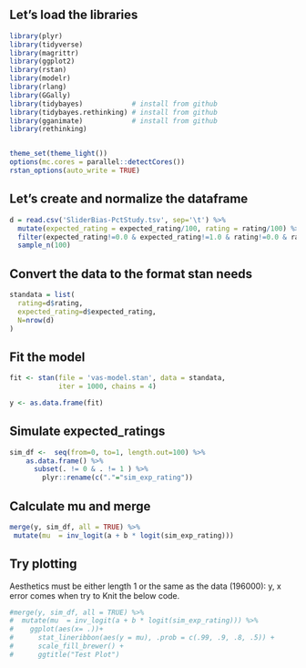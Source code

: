 ## Let's load the libraries

```r
library(plyr)
library(tidyverse)
library(magrittr)
library(ggplot2)
library(rstan)
library(modelr)
library(rlang)
library(GGally)
library(tidybayes)            # install from github
library(tidybayes.rethinking) # install from github
library(gganimate)            # install from github
library(rethinking)


theme_set(theme_light())
options(mc.cores = parallel::detectCores())
rstan_options(auto_write = TRUE)
```

## Let's create and normalize the dataframe

```r

d = read.csv('SliderBias-PctStudy.tsv', sep='\t') %>%
  mutate(expected_rating = expected_rating/100, rating = rating/100) %>% 
  filter(expected_rating!=0.0 & expected_rating!=1.0 & rating!=0.0 & rating!=1.0) %>% 
  sample_n(100)

```

## Convert the data to the format stan needs

```r
standata = list(
  rating=d$rating,
  expected_rating=d$expected_rating,
  N=nrow(d)
)
```

## Fit the model

```r
fit <- stan(file = 'vas-model.stan', data = standata, 
            iter = 1000, chains = 4)
```

```r
y <- as.data.frame(fit) 
```

## Simulate expected_ratings
```r

sim_df <-  seq(from=0, to=1, length.out=100) %>% 
    as.data.frame() %>% 
      subset(. != 0 & . != 1 ) %>% 
        plyr::rename(c("."="sim_exp_rating"))

```


## Calculate mu and merge 
```r

merge(y, sim_df, all = TRUE) %>% 
 mutate(mu  = inv_logit(a + b * logit(sim_exp_rating)))

```

## Try plotting

Aesthetics must be either length 1 or the same as the data (196000): y, x error comes when try to Knit the below code. 

```r

#merge(y, sim_df, all = TRUE) %>% 
#  mutate(mu  = inv_logit(a + b * logit(sim_exp_rating))) %>% 
#    ggplot(aes(x= .))+
#      stat_lineribbon(aes(y = mu), .prob = c(.99, .9, .8, .5)) +
#      scale_fill_brewer() +
#      ggtitle("Test Plot")


```




